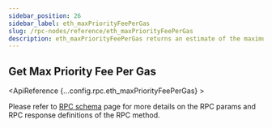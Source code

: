 ```yaml
---
sidebar_position: 26
sidebar_label: eth_maxPriorityFeePerGas
slug: /rpc-nodes/reference/eth_maxPriorityFeePerGas
description: eth_maxPriorityFeePerGas returns an estimate of the maximum priority fee, in wei, you need to be included in a block. Useful for optimizing transaction costs.
---
```



<head>
    <title>eth_maxPriorityFeePerGas RPC Method - Moralis Documentation</title>
</head>

## Get Max Priority Fee Per Gas

<ApiReference {...config.rpc.eth_maxPriorityFeePerGas} >
<Admonition type="info" title="Note">

Please refer to <a href="/rpc-nodes/reference/evm-rpc-schema">RPC schema</a> page for more details on the RPC params and RPC response definitions of the RPC method. 
</Admonition>
</ApiReference>
